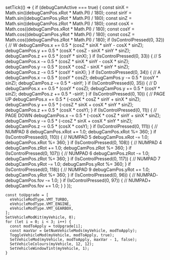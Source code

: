 setTick(() => {
  if (debugCamActive === true) {
    const sinX = Math.sin((debugCamPos.xRot * Math.PI) / 180);
    const sinY = Math.sin((debugCamPos.yRot * Math.PI) / 180);
    const sinZ = Math.sin((debugCamPos.zRot * Math.PI) / 180);
    const cosX = Math.cos((debugCamPos.xRot * Math.PI) / 180);
    const cosY = Math.cos((debugCamPos.yRot * Math.PI) / 180);
    const cosZ = Math.cos((debugCamPos.zRot * Math.PI) / 180);
    if (IsControlPressed(0, 32)) {
      // W
      debugCamPos.x += 0.5 * (cosZ * sinX * sinY - cosX * sinZ);
      debugCamPos.y += 0.5 * (cosX * cosZ - sinX * sinY * sinZ);
      debugCamPos.z += 0.5 * (cosY * sinX);
    }
    if (IsControlPressed(0, 33)) {
      // S
      debugCamPos.x -= 0.5 * (cosZ * sinX * sinY - cosX * sinZ);
      debugCamPos.y -= 0.5 * (cosX * cosZ - sinX * sinY * sinZ);
      debugCamPos.z -= 0.5 * (cosY * sinX);
    }
    if (IsControlPressed(0, 34)) {
      // A
      debugCamPos.x -= 0.5 * (cosY * cosZ);
      debugCamPos.y -= 0.5 * (cosY * sinZ);
      debugCamPos.z -= 0.5 * -sinY;
    }
    if (IsControlPressed(0, 35)) {
      // D
      debugCamPos.x += 0.5 * (cosY * cosZ);
      debugCamPos.y += 0.5 * (cosY * sinZ);
      debugCamPos.z += 0.5 * -sinY;
    }
    if (IsControlPressed(0, 10)) {
      // PAGE UP
      debugCamPos.x += 0.5 * (-cosX * cosZ * sinY + sinX * sinZ);
      debugCamPos.y += 0.5 * (-cosZ * sinX + cosX * sinY * sinZ);
      debugCamPos.z += 0.5 * (cosX * cosY);
    }
    if (IsControlPressed(0, 11)) {
      // PAGE DOWN
      debugCamPos.x -= 0.5 * (-cosX * cosZ * sinY + sinX * sinZ);
      debugCamPos.y -= 0.5 * (-cosZ * sinX + cosX * sinY * sinZ);
      debugCamPos.z -= 0.5 * (cosX * cosY);
    }
    if (IsControlPressed(0, 111)) {
      // NUMPAD 8
      debugCamPos.xRot += 1.0;
      debugCamPos.xRot %= 360;
    }
    if (IsControlPressed(0, 110)) {
      // NUMPAD 5
      debugCamPos.xRot -= 1.0;
      debugCamPos.xRot %= 360;
    }
    if (IsControlPressed(0, 108)) {
      // NUMPAD 4
      debugCamPos.zRot += 1.0;
      debugCamPos.zRot %= 360;
    }
    if (IsControlPressed(0, 107)) {
      // NUMPAD 6
      debugCamPos.zRot -= 1.0;
      debugCamPos.zRot %= 360;
    }
    if (IsControlPressed(0, 117)) {
      // NUMPAD 7
      debugCamPos.yRot -= 1.0;
      debugCamPos.yRot %= 360;
    }
    if (IsControlPressed(0, 118)) {
      // NUMPAD 9
      debugCamPos.yRot += 1.0;
      debugCamPos.yRot %= 360;
    }
    if (IsControlPressed(0, 96)) {
      // NUMPAD-
      debugCamPos.fov -= 1.0;
    }
    if (IsControlPressed(0, 97)) {
      // NUMPAD+
      debugCamPos.fov += 1.0;
    }
  }
});



    const toUpgrade = [
      eVehicleModType.VMT_TURBO,
      eVehicleModType.VMT_ENGINE,
      eVehicleModType.VMT_GEARBOX,
    ];
    SetVehicleModKit(myVehicle, 0);
    for (let i = 0; i < 3; i++) {
      const modToApply = toUpgrade[i];
      const maxVar = GetNumVehicleMods(myVehicle, modToApply);
      ToggleVehicleMod(myVehicle, modToApply, true);
      SetVehicleMod(myVehicle, modToApply, maxVar - 1, false);
      SetVehicleColours(myVehicle, 12, 12);
      SetVehicleWindowTint(myVehicle, 1);
    }